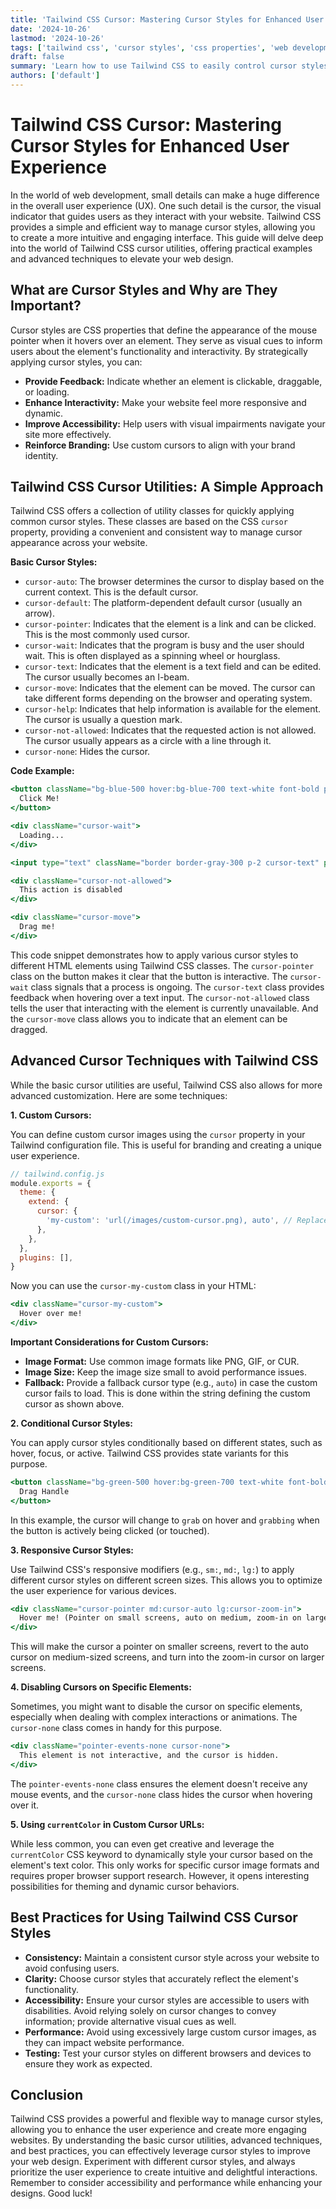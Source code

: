 ```yaml
---
title: 'Tailwind CSS Cursor: Mastering Cursor Styles for Enhanced User Experience'
date: '2024-10-26'
lastmod: '2024-10-26'
tags: ['tailwind css', 'cursor styles', 'css properties', 'web development', 'front-end', 'user experience', 'responsive design', 'interactive design']
draft: false
summary: 'Learn how to use Tailwind CSS to easily control cursor styles for a better user experience. Explore various cursor types, responsiveness, and advanced techniques for interactive web design.'
authors: ['default']
---
```


# Tailwind CSS Cursor: Mastering Cursor Styles for Enhanced User Experience

In the world of web development, small details can make a huge difference in the overall user experience (UX). One such detail is the cursor, the visual indicator that guides users as they interact with your website. Tailwind CSS provides a simple and efficient way to manage cursor styles, allowing you to create a more intuitive and engaging interface. This guide will delve deep into the world of Tailwind CSS cursor utilities, offering practical examples and advanced techniques to elevate your web design.

## What are Cursor Styles and Why are They Important?

Cursor styles are CSS properties that define the appearance of the mouse pointer when it hovers over an element. They serve as visual cues to inform users about the element's functionality and interactivity. By strategically applying cursor styles, you can:

*   **Provide Feedback:** Indicate whether an element is clickable, draggable, or loading.
*   **Enhance Interactivity:** Make your website feel more responsive and dynamic.
*   **Improve Accessibility:** Help users with visual impairments navigate your site more effectively.
*   **Reinforce Branding:** Use custom cursors to align with your brand identity.

## Tailwind CSS Cursor Utilities: A Simple Approach

Tailwind CSS offers a collection of utility classes for quickly applying common cursor styles. These classes are based on the CSS `cursor` property, providing a convenient and consistent way to manage cursor appearance across your website.

**Basic Cursor Styles:**

*   `cursor-auto`: The browser determines the cursor to display based on the current context. This is the default cursor.
*   `cursor-default`: The platform-dependent default cursor (usually an arrow).
*   `cursor-pointer`: Indicates that the element is a link and can be clicked. This is the most commonly used cursor.
*   `cursor-wait`: Indicates that the program is busy and the user should wait.  This is often displayed as a spinning wheel or hourglass.
*   `cursor-text`: Indicates that the element is a text field and can be edited.  The cursor usually becomes an I-beam.
*   `cursor-move`: Indicates that the element can be moved.  The cursor can take different forms depending on the browser and operating system.
*   `cursor-help`: Indicates that help information is available for the element.  The cursor is usually a question mark.
*   `cursor-not-allowed`: Indicates that the requested action is not allowed.  The cursor usually appears as a circle with a line through it.
*   `cursor-none`: Hides the cursor.

**Code Example:**

```jsx
<button className="bg-blue-500 hover:bg-blue-700 text-white font-bold py-2 px-4 rounded cursor-pointer">
  Click Me!
</button>

<div className="cursor-wait">
  Loading...
</div>

<input type="text" className="border border-gray-300 p-2 cursor-text" placeholder="Enter text here" />

<div className="cursor-not-allowed">
  This action is disabled
</div>

<div className="cursor-move">
  Drag me!
</div>
```

This code snippet demonstrates how to apply various cursor styles to different HTML elements using Tailwind CSS classes.  The `cursor-pointer` class on the button makes it clear that the button is interactive.  The `cursor-wait` class signals that a process is ongoing. The `cursor-text` class provides feedback when hovering over a text input. The `cursor-not-allowed` class tells the user that interacting with the element is currently unavailable. And the `cursor-move` class allows you to indicate that an element can be dragged.

## Advanced Cursor Techniques with Tailwind CSS

While the basic cursor utilities are useful, Tailwind CSS also allows for more advanced customization.  Here are some techniques:

**1. Custom Cursors:**

You can define custom cursor images using the `cursor` property in your Tailwind configuration file.  This is useful for branding and creating a unique user experience.

```javascript
// tailwind.config.js
module.exports = {
  theme: {
    extend: {
      cursor: {
        'my-custom': 'url(/images/custom-cursor.png), auto', // Replace with your image path
      },
    },
  },
  plugins: [],
}
```

Now you can use the `cursor-my-custom` class in your HTML:

```jsx
<div className="cursor-my-custom">
  Hover over me!
</div>
```

**Important Considerations for Custom Cursors:**

*   **Image Format:** Use common image formats like PNG, GIF, or CUR.
*   **Image Size:** Keep the image size small to avoid performance issues.
*   **Fallback:** Provide a fallback cursor type (e.g., `auto`) in case the custom cursor fails to load.  This is done within the string defining the custom cursor as shown above.

**2. Conditional Cursor Styles:**

You can apply cursor styles conditionally based on different states, such as hover, focus, or active.  Tailwind CSS provides state variants for this purpose.

```jsx
<button className="bg-green-500 hover:bg-green-700 text-white font-bold py-2 px-4 rounded hover:cursor-grab active:cursor-grabbing">
  Drag Handle
</button>
```

In this example, the cursor will change to `grab` on hover and `grabbing` when the button is actively being clicked (or touched).

**3. Responsive Cursor Styles:**

Use Tailwind CSS's responsive modifiers (e.g., `sm:`, `md:`, `lg:`) to apply different cursor styles on different screen sizes.  This allows you to optimize the user experience for various devices.

```jsx
<div className="cursor-pointer md:cursor-auto lg:cursor-zoom-in">
  Hover me! (Pointer on small screens, auto on medium, zoom-in on large)
</div>
```

This will make the cursor a pointer on smaller screens, revert to the auto cursor on medium-sized screens, and turn into the zoom-in cursor on larger screens.

**4. Disabling Cursors on Specific Elements:**

Sometimes, you might want to disable the cursor on specific elements, especially when dealing with complex interactions or animations. The `cursor-none` class comes in handy for this purpose.

```jsx
<div className="pointer-events-none cursor-none">
  This element is not interactive, and the cursor is hidden.
</div>
```

The `pointer-events-none` class ensures the element doesn't receive any mouse events, and the `cursor-none` class hides the cursor when hovering over it.

**5. Using `currentColor` in Custom Cursor URLs:**

While less common, you can even get creative and leverage the `currentColor` CSS keyword to dynamically style your cursor based on the element's text color.  This only works for specific cursor image formats and requires proper browser support research. However, it opens interesting possibilities for theming and dynamic cursor behaviors.

## Best Practices for Using Tailwind CSS Cursor Styles

*   **Consistency:** Maintain a consistent cursor style across your website to avoid confusing users.
*   **Clarity:** Choose cursor styles that accurately reflect the element's functionality.
*   **Accessibility:** Ensure your cursor styles are accessible to users with disabilities.  Avoid relying solely on cursor changes to convey information; provide alternative visual cues as well.
*   **Performance:**  Avoid using excessively large custom cursor images, as they can impact website performance.
*   **Testing:** Test your cursor styles on different browsers and devices to ensure they work as expected.

## Conclusion

Tailwind CSS provides a powerful and flexible way to manage cursor styles, allowing you to enhance the user experience and create more engaging websites. By understanding the basic cursor utilities, advanced techniques, and best practices, you can effectively leverage cursor styles to improve your web design. Experiment with different cursor styles, and always prioritize the user experience to create intuitive and delightful interactions.  Remember to consider accessibility and performance while enhancing your designs. Good luck!